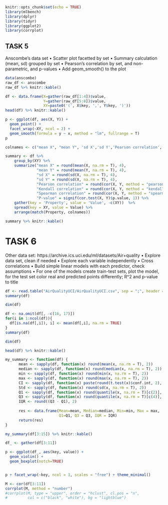 ```r
knitr::opts_chunk$set(echo = TRUE)
library(mlbench)
library(dplyr)
library(tidyr)
library(ggplot2)
library(corrplot)
```


## TASK 5

Anscombe’s data set
• Scatter plot facetted by set
• Summary calculation (mean, sd) grouped by set
• Pearson’s correlation by set, and non-parametric, and p-values
• Add geom_smooth() to the plot

```r
data(anscombe)
raw_df <- anscombe
raw_df %>% knitr::kable()
```

```r
df <- data.frame(X=gather(raw_df[1:4])$value, 
                 Y=gather(raw_df[5:8])$value, 
                 XY=paste0('(', X$key, ',', Y$key, ')'))
head(df) %>% knitr::kable()
```

```r
p <- ggplot(df, aes(X, Y)) + 
  geom_point() +
  facet_wrap(~XY, ncol = 2) +
  geom_smooth(formula = y ~ x, method = "lm", fullrange = T)
p
```

```r
colnames <- c("mean X", "mean Y", 'sd X','sd Y','Pearson correlation','Kendall correlation', 'Spearman correlation','P-value')

summary <- df %>% 
    group_by(XY) %>% 
    summarize("mean X" = round(mean(X, na.rm = T), 4),
              "mean Y" = round(mean(Y, na.rm = T), 4),
              "sd X" = round(sd(X, na.rm = T), 4),
              "sd Y" = round(sd(X, na.rm = T), 4),
              "Pearson correlation" = round(cor(X, Y, method = "pearson"), 4),
              "Kendall correlation" = round(cor(X, Y, method = "kendall"), 4),
              "Spearman correlation" = round(cor(X, Y, method = "spearman"), 4),
              "P-value" = signif(cor.test(X, Y)$p.value, 1)) %>%  
    gather(key = 'Property', value = 'Value', -c(XY))  %>%  
    spread(key = XY, value = Value) %>% 
    arrange(match(Property, colnames))

summary %>% knitr::kable()
```
# TASK 6

Other data set: https://archive.ics.uci.edu/ml/datasets/Air+quality
• Explore data set, clean if needed
• Explore each variable independently
• Cross correlations
• Build simple linear models with each predictor, check assumptions
• For one of the models create train-test sets, plot the model, for the test set color
real and predicted points differently; R^2 and p-value to title

```r
df <- read.table("AirQualityUCI/AirQualityUCI.csv", sep = ";", header = T, dec = ",")
summary(df)
```
```r
dim(df)
```

```r
df <- na.omit(df[, -c(16, 17)])
for(i in 1:ncol(df)){
  df[is.na(df[,i]), i] <- mean(df[,i], na.rm = TRUE)
}
summary(df)
```
```r
dim(df)
```
  
```r
head(df) %>% knitr::kable()
```

```r
my_summary <- function(df) {
      mean <- sapply(df, function(x) round(mean(x, na.rm = T), 2))
      median <- sapply(df, function(x) round(median(x, na.rm = T), 2))
      min <- sapply(df, function(x) round(min(x, na.rm = T), 2))
      max <- sapply(df, function(x) round(max(x, na.rm = T), 2))
      CI <- sapply(df, function(x) paste(round(t.test(x)$conf.int, 2), collapse = " : "))
      Std <- sapply(df, function(x) round(sd(x, na.rm = T), 2))
      Q1 <- sapply(df, function(x) round(quantile(x, na.rm = T)[c(2)], 2))
      Q3 <- sapply(df, function(x) round(quantile(x, na.rm = T)[c(4)], 2))
      IQR <- round((Q3 - Q1), 2)
    
      res <- data.frame(Mean=mean, Median=median, Min=min, Max = max,
                        Q1=Q1, Q3 = Q3, IQR = IQR)
      return(res)
}

my_summary(df[3:15]) %>% knitr::kable()
```

```r
df_ <- gather(df[3:11])

p <- ggplot(df_, aes(key, value)) + 
  geom_violin() +
  geom_boxplot(notch=TRUE)


p + facet_wrap(~key, ncol = 3, scales = "free") + theme_minimal()
```

```r
M <- cor(df[3:11])
corrplot(M, method = "number")
#corrplot(M, type = "upper", order = "hclust", cl.pos = "n",
#         col = c("black", "white"), bg = "lightblue")
```